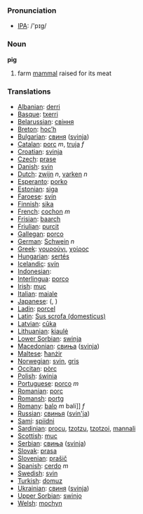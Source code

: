 === Pronunciation ===
*[[w:IPA|IPA]]: /'pɪg/

=== Noun ===

'''pig'''

# farm [[mammal]] raised for its meat

=== Translations ===

*[[Albanian]]: [[derri]]
*[[Basque]]: [[txerri]]
*[[Belarussian]]: [[свіння]]
*[[Breton]]: [[hoc’h]]
*[[Bulgarian]]: [[свиня]] ([[svinja]])
*[[Catalan]]: [[porc]] ''m'', [[truja]] ''f''
*[[Croatian]]: [[svinja]]
*[[Czech]]: [[prase]]
*[[Danish]]: [[svin]]
*[[Dutch]]: [[zwijn]] ''n'', [[varken]] ''n''
*[[Esperanto]]: [[porko]]
*[[Estonian]]: [[siga]]
*[[Faroese]]: [[svín]]
*[[Finnish]]: [[sika]]
*[[French]]: [[cochon]] ''m''
*[[Frisian]]: [[baarch]]
*[[Friulian]]: [[purcit]]
*[[Gallegan]]: [[porco]]
*[[German]]: [[Schwein]] ''n''
*[[Greek]]: [[γουρούνι]], [[χοίρος]] '' ''
*[[Hungarian]]: [[sertés]]
*[[Icelandic]]: [[svín]]
*[[Indonesian]]: [[]]
*[[Interlingua]]: [[porco]]
*[[Irish]]: [[muc]]
*[[Italian]]: [[maiale]] '' ''
*[[Japanese]]: [[]] ([[]], )
*[[Ladin]]: [[porcel]]
*[[Latin]]: [[Sus scrofa (domesticus)]] '' ''
*[[Latvian]]: [[cūka]]
*[[Lithuanian]]: [[kiaulė]]
*[[Lower Sorbian]]: [[swinja]]
*[[Macedonian]]: [[свиња]] ([[svinja]])
*[[Maltese]]: [[ħanżir]]
*[[Norwegian]]: [[svin]], [[gris]]
*[[Occitan]]: [[pòrc]]
*[[Polish]]: [[świnia]] '' ''
*[[Portuguese]]: [[porco]] ''m''
*[[Romanian]]: [[porc]]
*[[Romansh]]: [[portg]]
*[[Romany]]: [[balo]] ''m'' bali]] ''f''
*[[Russian]]: [[свинья]] ([[svin'ja]]) '' ''
*[[Sami]]: [[spiidni]]
*[[Sardinian]]: [[procu]], [[tzotzu]], [[tzotzoi]], [[mannali]]
*[[Scottish]]: [[muc]]
*[[Serbian]]: [[свиња]] ([[svinja]])
*[[Slovak]]: [[prasa]]
*[[Slovenian]]: [[prašič]]
*[[Spanish]]: [[cerdo]] ''m''
*[[Swedish]]: [[svin]]
*[[Turkish]]: [[domuz]]
*[[Ukrainian]]: [[свиня]] ([[svinja]])
*[[Upper Sorbian]]: [[swinjo]]
*[[Welsh]]: [[mochyn]]